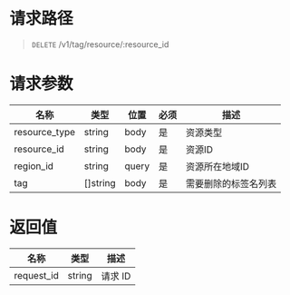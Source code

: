 
<style>.topic-content-wrap .topic-detail table thead th { word-break: keep-all; }</style>

# 请求路径
> `DELETE` /v1/tag/resource/:resource_id


# 请求参数
<table>
  <thead>
    <tr>
      <th>名称</th>
      <th>类型</th>
      <th>位置</th>
      <th>必须</th>
      <th>描述</th>
    </tr>
  </thead>
  <tbody>
    <tr>
      <td>resource_type</td>
      <td>string</td>
      <td>body</td>
      <td>是</td>
      <td>
      资源类型
      </td>
    </tr>
     <tr>
      <td>resource_id</td>
      <td>string</td>
      <td>body</td>
      <td>是</td>
      <td>
      资源ID
      </td>
    </tr>
 <tr>
      <td>region_id</td>
      <td>string</td>
      <td>query</td>
      <td>是</td>
      <td>
      资源所在地域ID
      </td>
    </tr>
         <tr>
      <td>tag</td>
      <td>[]string</td>
      <td>body</td>
      <td>是</td>
      <td>
      需要删除的标签名列表
      </td>
    </tr>
  </tbody>
</table>


# 返回值
名称 | 类型 | 描述 
----- | ----- | -----
request_id | string | 请求 ID
